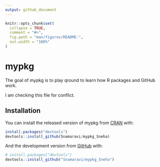 ```yaml
---
output: github_document
---
```


<!-- README.md is generated from README.Rmd. Please edit that file -->

```r
knitr::opts_chunk$set(
  collapse = TRUE,
  comment = "#>",
  fig.path = "man/figures/README-",
  out.width = "100%"
)
```

# mypkg

<!-- badges: start -->
<!-- badges: end -->

The goal of mypkg is to play qround to learn how R packages and GitHub work.

I am checking this file for conflict.

## Installation

You can install the released version of mypkg from [CRAN](https://CRAN.R-project.org) with: 

``` r
install.packages("devtools")
devtools::install_github(Snamaravi/mypkg_Sneha)
```

And the development version from [GitHub](https://github.com/) with:

``` r
# install.packages("devtools")
devtools::install_github("Snamaravi/mypkg_Sneha")
```
